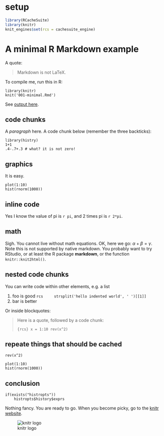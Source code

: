 # setup
```r
library(RCacheSuite)
library(knitr)
knit_engines$set(rcs = cachesuite_engine)
```

# A minimal R Markdown example

A quote:

> Markdown is not LaTeX.

To compile me, run this in R:

    library(knitr)
    knit('001-minimal.Rmd')

See [output here](https://github.com/yihui/knitr-examples/blob/master/001-minimal.md).

## code chunks

A _paragraph_ here. A code chunk below (remember the three backticks):

```rcs
library(histry)
1+1
.4-.7+.3 # what? it is not zero!
```

## graphics

It is easy.

```rcs
plot(1:10)
hist(rnorm(1000))
```

## inline code

Yes I know the value of pi is `r pi`, and 2 times pi is `r 2*pi`.

## math

Sigh. You cannot live without math equations. OK, here we go: $\alpha+\beta=\gamma$. Note this is not supported by native markdown. You probably want to try RStudio, or at least the R package **markdown**, or the function `knitr::knit2html()`.

## nested code chunks

You can write code within other elements, e.g. a list

1. foo is good
    ```rcs
    strsplit('hello indented world', ' ')[[1]]
    ```
2. bar is better

Or inside blockquotes:

> Here is a quote, followed by a code chunk:
>
> ```{rcs}
> x = 1:10
> rev(x^2)
> ```


## repeate things that should be cached

```rcs
rev(x^2)

```


```rcs
plot(1:10)
hist(rnorm(1000))
```


## conclusion
```rcs
if(exists("histropts"))
	histropts$history$exprs
```

Nothing fancy. You are ready to go. When you become picky, go to the [knitr website](http://yihui.name/knitr/).

![knitr logo](http://yihui.name/knitr/images/knit-logo.png)